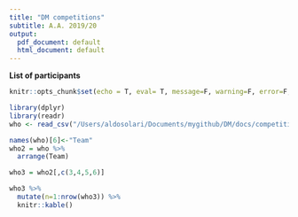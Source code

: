 ```yaml
---
title: "DM competitions"
subtitle: A.A. 2019/20
output:
  pdf_document: default
  html_document: default
---
```


__List of participants__


```r
knitr::opts_chunk$set(echo = T, eval= T, message=F, warning=F, error=F, comment=NA, cache=F)
```


```r
library(dplyr)
library(readr)
who <- read_csv("/Users/aldosolari/Documents/mygithub/DM/docs/competitions/DM competitions1920.csv")

names(who)[6]<-"Team"
who2 = who %>%
  arrange(Team) 

who3 = who2[,c(3,4,5,6)]

who3 %>% 
  mutate(n=1:nrow(who3)) %>%
  knitr::kable()

```


